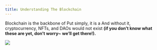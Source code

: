 ```yaml
---
title: Understanding The Blockchain
---
```


Blockchain is the backbone of <Nutshell children="Web3." glossaryEntry="content/glossary/web3.mdx" forceOpen={false} /> Put simply, it is a <Nutshell glossaryEntry="content/glossary/CH1-Database.mdx" children="database." forceOpen={false} /> And without it, cryptocurrency, NFTs, and DAOs would not exist **(if you don’t know what these are yet, don’t worry~ we’ll get there!).**

![](/assets/database-example.jpg)
